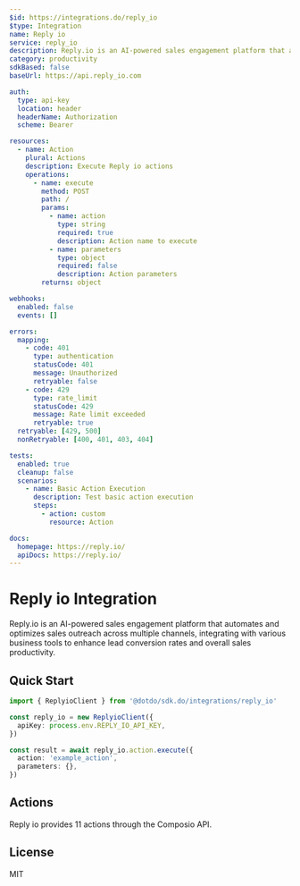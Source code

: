```yaml
---
$id: https://integrations.do/reply_io
$type: Integration
name: Reply io
service: reply_io
description: Reply.io is an AI-powered sales engagement platform that automates and optimizes sales outreach across multiple channels, integrating with various business tools to enhance lead conversion rates and overall sales productivity.
category: productivity
sdkBased: false
baseUrl: https://api.reply_io.com

auth:
  type: api-key
  location: header
  headerName: Authorization
  scheme: Bearer

resources:
  - name: Action
    plural: Actions
    description: Execute Reply io actions
    operations:
      - name: execute
        method: POST
        path: /
        params:
          - name: action
            type: string
            required: true
            description: Action name to execute
          - name: parameters
            type: object
            required: false
            description: Action parameters
        returns: object

webhooks:
  enabled: false
  events: []

errors:
  mapping:
    - code: 401
      type: authentication
      statusCode: 401
      message: Unauthorized
      retryable: false
    - code: 429
      type: rate_limit
      statusCode: 429
      message: Rate limit exceeded
      retryable: true
  retryable: [429, 500]
  nonRetryable: [400, 401, 403, 404]

tests:
  enabled: true
  cleanup: false
  scenarios:
    - name: Basic Action Execution
      description: Test basic action execution
      steps:
        - action: custom
          resource: Action

docs:
  homepage: https://reply.io/
  apiDocs: https://reply.io/
---
```


# Reply io Integration

Reply.io is an AI-powered sales engagement platform that automates and optimizes sales outreach across multiple channels, integrating with various business tools to enhance lead conversion rates and overall sales productivity.

## Quick Start

```typescript
import { ReplyioClient } from '@dotdo/sdk.do/integrations/reply_io'

const reply_io = new ReplyioClient({
  apiKey: process.env.REPLY_IO_API_KEY,
})

const result = await reply_io.action.execute({
  action: 'example_action',
  parameters: {},
})
```

## Actions

Reply io provides 11 actions through the Composio API.

## License

MIT
